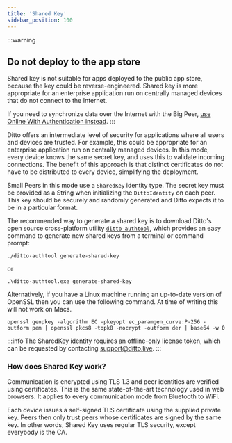 ```yaml
---
title: 'Shared Key'
sidebar_position: 100
---
```



:::warning
## Do not deploy to the app store
Shared key is not suitable for apps deployed to the public app store, because the key could be reverse-engineered. Shared key is more appropriate for an enterprise application run on centrally managed devices that do not connect to the Internet.

If you need to synchronize data over the Internet with the Big Peer, [use Online With Authentication instead](./authentication).
:::


Ditto offers an intermediate level of security for applications where all users
and devices are trusted. For example, this could be appropriate for an
enterprise application run on centrally managed devices. In this mode, every
device knows the same secret key, and uses this to validate incoming
connections. The benefit of this approach is that distinct certificates do not
have to be distributed to every device, simplifying the deployment.


Small Peers in this mode use a `SharedKey` identity type. The secret key must be provided as a
String when initializing the `DittoIdentity` on each peer. This key should be securely and randomly generated and Ditto
expects it to be in a particular format.

The recommended way to generate a shared key is to download Ditto's open source cross-platform utility
[`ditto-authtool`](https://github.com/getditto/authtool), which provides an easy command to generate new shared keys
from a terminal or command prompt:

```console
./ditto-authtool generate-shared-key
```

or

```console
.\ditto-authtool.exe generate-shared-key
```

Alternatively, if you have a Linux machine running an up-to-date version of OpenSSL then you can use the following
command. At time of writing this will not work on Macs.

```console
openssl genpkey -algorithm EC -pkeyopt ec_paramgen_curve:P-256 -outform pem | openssl pkcs8 -topk8 -nocrypt -outform der | base64 -w 0
```

:::info
The SharedKey identity requires an offline-only license token, which can be requested by contacting support@ditto.live.
:::

<SnippetGroup name='shared-key' />

### How does Shared Key work?

Communication is encrypted using TLS 1.3 and peer identities are verified using certificates. This is the same state-of-the-art technology used in web browsers. It applies to every communication mode from Bluetooth to WiFi.

Each device issues a self-signed TLS certificate using the supplied private key. Peers then only trust peers whose certificates are signed by the same key. In other words, Shared Key uses regular TLS security, except everybody is the CA.

